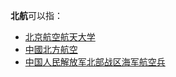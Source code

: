 '''北航'''可以指：
*[[北京航空航天大学|北京航空航天大学]]
*[[中國北方航空|中國北方航空]]
*[[中国人民解放军北部战区海军航空兵|中国人民解放军北部战区海军航空兵]]

{{disambig|Cat=二字中國相關消歧義}}